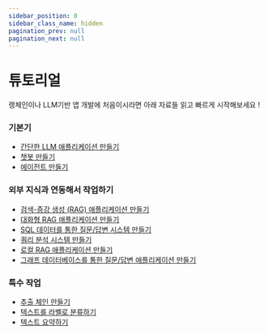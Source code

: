 ```yaml
---
sidebar_position: 0
sidebar_class_name: hidden
pagination_prev: null
pagination_next: null
---
```


# 튜토리얼

랭체인이나 LLM기반 앱 개발에 처음이시라면 아래 자료들 읽고 빠르게 시작해보세요 !

### 기본기

- [간단한 LLM 애플리케이션 만들기](/docs/tutorials/llm_chain)
- [챗봇 만들기](/docs/tutorials/chatbot)
- [에이전트 만들기](/docs/tutorials/agents)

### 외부 지식과 연동해서 작업하기

- [검색-증강 생성 (RAG) 애플리케이션 만들기](/docs/tutorials/rag)
- [대화형 RAG 애플리케이션 만들기](/docs/tutorials/qa_chat_history)
- [SQL 데이터를 통한 질문/답변 시스템 만들기](/docs/tutorials/sql_qa)
- [쿼리 분석 시스템 만들기](/docs/tutorials/query_analysis)
- [로컬 RAG 애플리케이션 만들기](/docs/tutorials/local_rag)
- [그래프 데이터베이스를 통한 질문/답변 애플리케이션 만들기](/docs/tutorials/graph)

### 특수 작업 

- [추출 체인 만들기](/docs/tutorials/extraction)
- [텍스트를 라벨로 분류하기](/docs/tutorials/classification)
- [텍스트 요약하기](/docs/tutorials/summarization)
